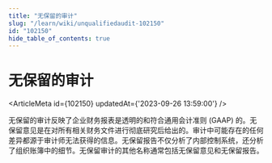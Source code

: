 ```yaml
---
title: "无保留的审计"
slug: "/learn/wiki/unqualifiedaudit-102150"
id: "102150"
hide_table_of_contents: true
---
```



# 无保留的审计

<ArticleMeta id={102150} updatedAt={'2023-09-26 13:59:00'} />
<div className='border-solid border-b border-t-0 my-4 border-[var(--ifm-color-gray-300)]' />

无保留的审计反映了企业财务报表是透明的和符合通用会计准则 (GAAP) 的。无保留意见是在对所有相关财务文件进行彻底研究后给出的。审计中可能存在的任何差异都源于审计师无法获得的信息。无保留报告不仅分析了内部控制系统，还分析了组织账簿中的细节。无保留审计的其他名称通常包括无保留意见和无保留报告。
